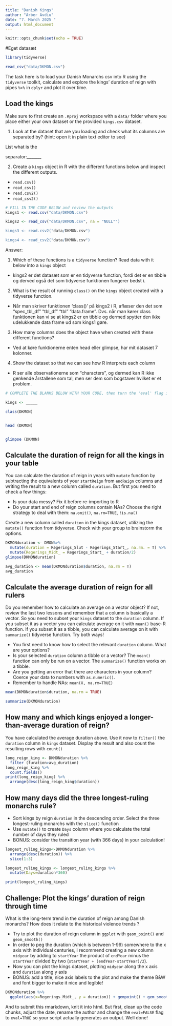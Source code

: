 ```yaml
---
title: "Danish Kings"
author: "Arber Avdiu"
date: "7. March 2025 "
output: html_document
---
```


```r
knitr::opts_chunk$set(echo = TRUE)
```

#Eget datasæt
```r
library(tidyverse)

read_csv("data/DKMON.csv")
```


The task here is to load your Danish Monarchs csv into R using the `tidyverse` toolkit, calculate and explore the kings' duration of reign with pipes `%>%` in `dplyr` and plot it over time.

## Load the kings

Make sure to first create an  `.Rproj` workspace with a `data/` folder where you place either your own dataset or the provided `kings.csv` dataset. 

1. Look at the dataset that are you loading and check what its columns are separated by? (hint: open it in plain text editor to see)

List what is the

separator:_______  

2. Create a `kings` object in R with the different functions below and inspect the different outputs.
-  `read.csv()`
-  `read_csv()`
-  `read.csv2()` 
-  `read_csv2()`
```r
# FILL IN THE CODE BELOW and review the outputs
kings1 <- read.csv("data/DKMON.csv")

kings2 <- read_csv("data/DKMON.csv", na = "NULL"")

kings3 <- read.csv2("data/DKMON.csv")

kings4 <- read_csv2("data/DKMON.csv")
```

Answer: 

1. Which of these functions is a `tidyverse` function? Read data with it below into a `kings` object
- kings2 er det datasæt som er en tidyverse function, fordi det er en tibble og derved også det som tidyverse funktionen fungerer bedst i.

2. What is the result of running `class()` on the `kings` object created with a tidyverse function.
-  Når man skriver funktionen 'class()' på kings2 i R, aflæser den det som "spec_tbl_df" "tbl_df" "tbl" "data.frame". Dvs. når man kører class funktionen kan vi se at kings2 er en tibble og dermed spytter den ikke udelukkende data frame ud som kings1 gøre. 

3. How many columns does the object have when created with these different functions?
- Ved at køre funktionerne enten head eller glimpse, har mit datasæt 7 kolonner. 

4. Show the dataset so that we can see how R interprets each column
- R ser alle observationerne som "characters", og dermed kan R ikke genkende årstallene som tal, men ser dem som bogstaver hvilket er et problem.

```r
# COMPLETE THE BLANKS BELOW WITH YOUR CODE, then turn the 'eval' flag in this chunk to TRUE.

kings <- _____

class(DKMON)


head (DKMON)


glimpse (DKMON)


```


## Calculate the duration of reign for all the kings in your table
You can calculate the duration of reign in years with `mutate` function by subtracting the equivalents of your `startReign` from `endReign` columns and writing the result to a new column called `duration`. But first you need to check a few things:

* Is your data messy? Fix it before re-importing to R
* Do your start and end of reign columns contain NAs? Choose the right strategy to deal with them: `na.omit()`, `na.rm=TRUE`, `!is.na()`


Create a new column called  `duration` in the kings dataset, utilizing the `mutate()` function from tidyverse. Check with your group to brainstorm the options.


```r
DKMONduration <- DMON%>%
  mutate(duration = Regerings_Slut - Regerings_Start_, na.rm. = T) %>%
  mutate(Regerings_Midt_ = Regerings_Start_ + duration/2)
glimpse(DKMONduration)

avg_duration <- mean(DKMONduration$duration, na.rm = T)
avg_duration
```


## Calculate the average duration of reign for all rulers
Do you remember how to calculate an average on a vector object? If not, review the last two lessons and remember that a column is basically a vector. So you need to subset your `kings` dataset to the `duration` column. If you subset it as a vector you can calculate average on it with `mean()` base-R function. If you subset it as a tibble, you can calculate average on it with `summarize()` tidyverse function. Try both ways!

* You first need to know how to select the relevant `duration` column. What are your options?
* Is your selected `duration` column a tibble or a vector? The `mean()` function can only be run on a vector. The `summarize()` function works on a tibble.
* Are you getting an error that there are characters in your column? Coerce your data to numbers with `as.numeric()`.
* Remember to handle NAs: `mean(X, na.rm=TRUE)`


```r
mean(DKMONduration$duration, na.rm = TRUE)

summarize(DKMONduration)
```

## How many and which kings enjoyed a longer-than-average duration of reign?

You have calculated the average duration above. Use it now to `filter()` the `duration` column in  `kings` dataset. Display the result and also  count the resulting rows with `count()`

```r
long_reign_king <- DKMONduration %>%
  filter (furation>avg_duration)
long_reign_king %>%
  count.fields()
print(long_reign_king) %>%
  arrange(desc(long_reign_king$duration))
```


## How many days did the three longest-ruling monarchs rule? 

* Sort kings by reign `duration` in the descending order. Select the three longest-ruling monarchs with the `slice()` function
* Use `mutate()` to create `Days` column where you calculate the total number of days they ruled
* BONUS: consider the transition year (with 366 days) in your calculation!

```r
longest_ruling_kings<-DKMONduration %>%
  arrange(desc(duration)) %>%
  slice(1:3)

longest_ruling_kings <- longest_ruling_kings %>%
  mutate(Days=duration*360)

print(longest_ruling_kings)
```


## Challenge: Plot the kings' duration of reign through time

What is the long-term trend in the duration of reign among Danish monarchs? How does it relate to the historical violence trends ? 

* Try to plot the duration of reign column in `ggplot` with `geom_point()` and  `geom_smooth()`
* In order to peg the duration (which is between 1-99) somewhere to the x axis with individual centuries, I recommend creating a new column `midyear` by adding to `startYear` the product of `endYear` minus the `startYear` divided by two (`startYear + (endYear-startYear)/2`).
* Now you can plot the kings dataset, plotting `midyear` along the x axis and `duration` along y axis
* BONUS: add a title, nice axis labels to the plot and make the theme B&W and font bigger to make it nice and legible!

```r
DKMONduration %>%
  ggplot(aes(x=Regerings_Midt_, y = duration)) + gempoint() + gem_smooth()
```

And to submit this rmarkdown, knit it into html. But first, clean up the code chunks, adjust the date, rename the author and change the `eval=FALSE` flag to `eval=TRUE` so your script actually generates an output.
Well done!



